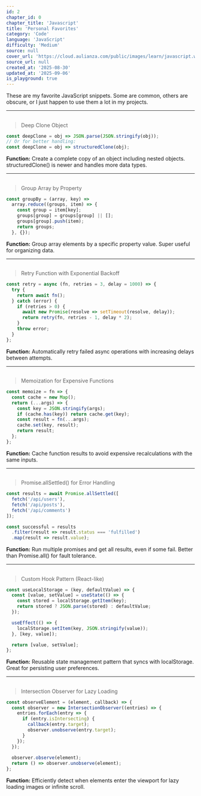 ```yaml
---
id: 2
chapter_id: 0
chapter_title: 'Javascript'
title: 'Personal Favorites'
category: 'Code'
language: 'JavaScript'
difficulty: 'Medium'
source: null
cover_url: 'https://cloud.aulianza.com/public/images/learn/javascript.webp'
source_url: null
created_at: '2025-08-30'
updated_at: '2025-09-06'
is_playground: true
---
```


These are my favorite JavaScript snippets. Some are common, others are obscure, or I just happen to use them a lot in my projects.

---

## <span id="deep-cloning" name="Deep Cloning"></span>

> Deep Clone Object
```javascript
const deepClone = obj => JSON.parse(JSON.stringify(obj));
// Or for better handling:
const deepClone = obj => structuredClone(obj);
```
**Function:** Create a complete copy of an object including nested objects. structuredClone() is newer and handles more data types.

<div
  data-component="TestItOut"
  data-title="Deep Clone"
  data-description="Compare different cloning methods! See how shallow vs deep cloning affects nested objects and arrays."
  data-snippet-id="js-favorites-2-0-1"
  data-code="const original = {
  name: 'John',
  age: 30,
  address: {
    city: 'New York',
    coordinates: { lat: 40.7128, lng: -74.0060 }
  },
  hobbies: ['reading', 'coding', 'hiking'],
  created: new Date('2023-01-01')
};\n
console.log('Original object:', original);
&#47;&#47; Shallow copy (only top level)
const shallow = {...original};
console.log('Shallow copy:', shallow);
&#47;&#47; Deep clone with JSON (loses some data types)
const deepJSON = JSON.parse(JSON.stringify(original));
console.log('Deep clone (JSON):', deepJSON);
console.log('Date became string:', typeof deepJSON.created);
&#47;&#47; Modify nested property in original
original.address.city = 'Boston';
original.hobbies.push('swimming');\n
console.log('After modifying original:');
console.log('Original city:', original.address.city);
console.log('Shallow copy city:', shallow.address.city);
console.log('Deep clone city:', deepJSON.address.city);\n
console.log('Original hobbies:', original.hobbies);
console.log('Shallow copy hobbies:', shallow.hobbies);
console.log('Deep clone hobbies:', deepJSON.hobbies);
&#47;&#47; Note: structuredClone() is newer and handles more types
&#47;&#47; const deepStructured = structuredClone(original);">
</div>

---

## <span id="array-grouping" name="Array Grouping"></span>

> Group Array by Property
```javascript
const groupBy = (array, key) => 
  array.reduce((groups, item) => {
    const group = item[key];
    groups[group] = groups[group] || [];
    groups[group].push(item);
    return groups;
  }, {});
```
**Function:** Group array elements by a specific property value. Super useful for organizing data.

<div
  data-component="TestItOut"
  data-title="Property Grouping"
  data-description="Group data in different ways! Try grouping by different properties or creating more complex grouping functions."
  data-snippet-id="js-favorites-2-0-2"
  data-code="const employees = [
  { name: 'Alice', department: 'Engineering', level: 'Senior', salary: 120000 },
  { name: 'Bob', department: 'Marketing', level: 'Junior', salary: 60000 },
  { name: 'Carol', department: 'Engineering', level: 'Junior', salary: 80000 },
  { name: 'David', department: 'Sales', level: 'Senior', salary: 90000 },
  { name: 'Eve', department: 'Marketing', level: 'Senior', salary: 100000 },
  { name: 'Frank', department: 'Engineering', level: 'Mid', salary: 95000 }
];
&#47;&#47; Group by utility function
const groupBy = (array, key) => 
  array.reduce((groups, item) => {
    const group = item[key];
    groups[group] = groups[group] || [];
    groups[group].push(item);
    return groups;
  }, {});
&#47;&#47; Group by department
const byDepartment = groupBy(employees, 'department');
console.log('By department:', byDepartment);
&#47;&#47; Group by level
const byLevel = groupBy(employees, 'level');
console.log('By level:', byLevel);
&#47;&#47; More complex grouping function
const groupByFunction = (array, fn) =>
  array.reduce((groups, item) => {
    const key = fn(item);
    groups[key] = groups[key] || [];
    groups[key].push(item);
    return groups;
  }, {});
&#47;&#47; Group by salary range
const bySalaryRange = groupByFunction(employees, emp => {
  if (emp.salary < 70000) return 'Low';
  if (emp.salary < 100000) return 'Medium';
  return 'High';
});
console.log('By salary range:', bySalaryRange);
&#47;&#47; Group by first letter of name
const byFirstLetter = groupByFunction(employees, emp => emp.name[0]);
console.log('By first letter:', byFirstLetter);">
</div>

---

## <span id="retry-backoff" name="Retry & Backoff"></span>

> Retry Function with Exponential Backoff
```javascript
const retry = async (fn, retries = 3, delay = 1000) => {
  try {
    return await fn();
  } catch (error) {
    if (retries > 0) {
      await new Promise(resolve => setTimeout(resolve, delay));
      return retry(fn, retries - 1, delay * 2);
    }
    throw error;
  }
};
```
**Function:** Automatically retry failed async operations with increasing delays between attempts.

<div
  data-component="TestItOut"
  data-title="Retry with Backoff"
  data-description="Simulate network requests with failures! See how the retry mechanism would work (simulated synchronously)."
  data-snippet-id="js-favorites-2-0-3"
  data-code="&#47;&#47; Retry utility (simplified for demo)
const retry = (fn, retries = 3, delay = 1000) => {
  console.log(`Attempting operation with ${retries} retries allowed`);\n
  for (let attempt = 1; attempt <= retries + 1; attempt++) {
    try {
      console.log(`Attempt ${attempt}:`);
      const result = fn(attempt);
      console.log(`✅ Success on attempt ${attempt}:`, result);
      return result;
    } catch (error) {
      if (attempt <= retries) {
        console.log(`❌ Failed: ${error.message}`);
        console.log(`Waiting ${delay}ms before retry...`);
        delay *= 2; &#47;&#47; Exponential backoff
      } else {
        console.log(`❌ All retries exhausted: ${error.message}`);
        throw error;
      }
    }
  }
};
&#47;&#47; Simulate unreliable operation (fails first 2 times)
let attemptCount = 0;
const unreliableOperation = (currentAttempt) => {
  if (currentAttempt <= 2) {
    throw new Error(`Network timeout on attempt ${currentAttempt}`);
  }
  return { status: 'success', data: 'Important data retrieved!' };
};
&#47;&#47; Simulate reliable operation
const reliableOperation = (currentAttempt) => {
  return { status: 'success', data: 'Data retrieved immediately' };
};
&#47;&#47; Simulate broken operation
const brokenOperation = (currentAttempt) => {
  throw new Error('Service permanently unavailable');
};\n
console.log('=== Testing unreliable operation (should succeed on 3rd try) ===');
try {
  const result1 = retry(unreliableOperation, 3, 500);
  console.log('Final result:', result1);
} catch (error) {
  console.log('Operation failed completely:', error.message);
}\n
console.log('\\n=== Testing reliable operation (should succeed immediately) ===');
try {
  const result2 = retry(reliableOperation, 3, 500);
  console.log('Final result:', result2);
} catch (error) {
  console.log('Operation failed:', error.message);
}\n
console.log('\\n=== Testing broken operation (should fail after all retries) ===');
try {
  const result3 = retry(brokenOperation, 2, 250);
  console.log('Final result:', result3);
} catch (error) {
  console.log('Operation failed completely:', error.message);
}">
</div>

---

## <span id="memoization" name="Memoization"></span>

> Memoization for Expensive Functions
```javascript
const memoize = fn => {
  const cache = new Map();
  return (...args) => {
    const key = JSON.stringify(args);
    if (cache.has(key)) return cache.get(key);
    const result = fn(...args);
    cache.set(key, result);
    return result;
  };
};
```
**Function:** Cache function results to avoid expensive recalculations with the same inputs.

<div
  data-component="TestItOut"
  data-title="Memoization"
  data-description="See memoization speed up repeated calculations! Compare performance with and without caching."
  data-snippet-id="js-favorites-2-0-4"
  data-code="&#47;&#47; Memoization utility
const memoize = fn => {
  const cache = new Map();
  return (...args) => {
    const key = JSON.stringify(args);
    if (cache.has(key)) {
      console.log(`Cache hit for ${key}`);
      return cache.get(key);
    }
    console.log(`Computing ${key}`);
    const result = fn(...args);
    cache.set(key, result);
    return result;
  };
};
&#47;&#47; Expensive fibonacci function
const fibonacci = (n) => {
  if (n <= 1) return n;
  return fibonacci(n - 1) + fibonacci(n - 2);
};
&#47;&#47; Create memoized version
const memoizedFib = memoize(fibonacci);\n
console.log('Testing memoized fibonacci:');
console.log('fib(10):', memoizedFib(10));
console.log('fib(10) again:', memoizedFib(10)); // Cache hit!
console.log('fib(12):', memoizedFib(12));
console.log('fib(10) again:', memoizedFib(10)); // Cache hit!
&#47;&#47; Expensive calculation function
const expensiveCalculation = (x, y) => {
  console.log(`Performing calculation for ${x}, ${y}`);
  &#47;&#47; Simulate expensive operation
  let result = 0;
  for (let i = 0; i < 1000; i++) {
    result += Math.sqrt(x * y + i);
  }
  return result;
};\n
const memoizedCalc = memoize(expensiveCalculation);\n
console.log('Testing expensive calculation:');
console.log('calc(5, 10):', memoizedCalc(5, 10));
console.log('calc(5, 10) again:', memoizedCalc(5, 10)); // Cache hit!
console.log('calc(3, 7):', memoizedCalc(3, 7));
console.log('calc(5, 10) again:', memoizedCalc(5, 10)); // Cache hit!">
</div>

---

## <span id="promise-all" name="Promis.allSettled()"></span>

> Promise.allSettled() for Error Handling
```javascript
const results = await Promise.allSettled([
  fetch('/api/users'),
  fetch('/api/posts'),
  fetch('/api/comments')
]);

const successful = results
  .filter(result => result.status === 'fulfilled')
  .map(result => result.value);
```
**Function:** Run multiple promises and get all results, even if some fail. Better than Promise.all() for fault tolerance.

<div
  data-component="TestItOut"
  data-title="Promise.allSettled()"
  data-description="Handle multiple operations gracefully! See how Promise.allSettled pattern works (simulated synchronously)."
  data-snippet-id="js-favorites-2-0-5"
  data-code="&#47;&#47; Simulate API operations (synchronous for demo)
const operations = {
  fetchUsers: () => ({ status: 'success', data: ['Alice', 'Bob', 'Carol'] }),
  fetchPosts: () => { throw new Error('Posts service unavailable'); },
  fetchComments: () => ({ status: 'success', data: ['Great post!', 'Thanks for sharing'] }),
  fetchProfile: () => ({ status: 'success', data: { name: 'John', avatar: 'avatar.jpg' } })
};
&#47;&#47; Simulate Promise.allSettled behavior
const simulateAllSettled = (operationList) => {
  console.log('Starting multiple operations...');
  const results = [];\n  
  operationList.forEach((operation, index) => {
    const operationNames = ['users', 'posts', 'comments', 'profile'];
    const name = operationNames[index] || `operation${index}`;\n    
    try {
      console.log(`Executing ${name} operation...`);
      const result = operation();
      results.push({ 
        status: 'fulfilled', 
        value: result 
      });
      console.log(`✅ ${name}: Success`);
    } catch (error) {
      results.push({ 
        status: 'rejected', 
        reason: error 
      });
      console.log(`❌ ${name}: ${error.message}`);
    }
  });\n  
  return results;
};
&#47;&#47; Simulate Promise.all behavior (fails on first error)
const simulateAll = (operationList) => {
  console.log('Starting Promise.all simulation...');
  const results = [];\n
  for (let i = 0; i < operationList.length; i++) {
    const operationNames = ['users', 'posts', 'comments'];
    const name = operationNames[i] || `operation${i}`;\n    
    try {
      console.log(`Executing ${name} operation...`);
      const result = operationList[i]();
      results.push(result);
      console.log(`✅ ${name}: Success`);
    } catch (error) {
      console.log(`❌ ${name}: ${error.message}`);
      console.log('Promise.all failed - stopping all operations');
      throw error;
    }
  }\n  
  return results;
};
console.log('=== Testing allSettled pattern (handles failures gracefully) ===');
const allSettledResults = simulateAllSettled([
  operations.fetchUsers,
  operations.fetchPosts,
  operations.fetchComments,
  operations.fetchProfile
]);
console.log('\\nAll operations completed. Results:');
allSettledResults.forEach((result, index) => {
  const endpoints = ['users', 'posts', 'comments', 'profile'];\n
  if (result.status === 'fulfilled') {
    console.log(`✅ ${endpoints[index]}:`, result.value);
  } else {
    console.log(`❌ ${endpoints[index]} failed:`, result.reason.message);
  }
});
&#47;&#47; Filter successful results
const successful = allSettledResults
  .filter(result => result.status === 'fulfilled')
  .map(result => result.value);\n
console.log('\\nSuccessful responses:', successful);\n
const failed = allSettledResults.filter(result => result.status === 'rejected');
console.log(`${successful.length} succeeded, ${failed.length} failed`);\n
console.log('\\n=== Testing Promise.all pattern (fails completely on any error) ===');
try {
  const allResults = simulateAll([
    operations.fetchUsers,
    operations.fetchPosts,
    operations.fetchComments
  ]);
  console.log('All operations succeeded:', allResults);
} catch (error) {
  console.log('Promise.all failed completely:', error.message);
}">
</div>

---

## <span id="custom-hook" name="Custom Hook"></span>

> Custom Hook Pattern (React-like)
```javascript
const useLocalStorage = (key, defaultValue) => {
  const [value, setValue] = useState(() => {
    const stored = localStorage.getItem(key);
    return stored ? JSON.parse(stored) : defaultValue;
  });

  useEffect(() => {
    localStorage.setItem(key, JSON.stringify(value));
  }, [key, value]);

  return [value, setValue];
};
```
**Function:** Reusable state management pattern that syncs with localStorage. Great for persisting user preferences.

<div
  data-component="TestItOut"
  data-title="Custom Hook"
  data-description="Simulate a custom hook pattern! This shows how you might structure reusable stateful logic (without actual React)."
  data-snippet-id="js-favorites-2-0-6"
  data-code="&#47;&#47; Simulate localStorage (since we can't use real localStorage in artifacts)
const mockStorage = {};
const mockLocalStorage = {
  getItem: (key) => mockStorage[key] || null,
  setItem: (key, value) => {
    mockStorage[key] = value;
    console.log(`📱 Stored ${key}:`, value);
  },
  removeItem: (key) => {
    delete mockStorage[key];
    console.log(`🗑️ Removed ${key}`);
  }
};
&#47;&#47; Custom hook pattern (simplified without React)
const useLocalStorage = (key, defaultValue) => {
  &#47;&#47; Initialize value
  let storedValue;
  try {
    const item = mockLocalStorage.getItem(key);
    storedValue = item ? JSON.parse(item) : defaultValue;
  } catch (error) {
    storedValue = defaultValue;
  }\n
  const setValue = (value) => {
    try {
      &#47;&#47; Allow value to be a function so we have the same API as useState
      const valueToStore = value instanceof Function ? value(storedValue) : value;
      storedValue = valueToStore;
      mockLocalStorage.setItem(key, JSON.stringify(valueToStore));
    } catch (error) {
      console.error('Error saving to localStorage:', error);
    }
  };\n  
  return [storedValue, setValue];
};
&#47;&#47; Usage examples
console.log('Creating user preferences hook:');
const [theme, setTheme] = useLocalStorage('theme', 'light');
console.log('Current theme:', theme);\n
console.log('Changing theme to dark:');
setTheme('dark');\n
console.log('Creating counter hook:');
const [count, setCount] = useLocalStorage('count', 0);
console.log('Current count:', count);\n
console.log('Incrementing counter:');
setCount(count + 1);
setCount(count + 2);\n
console.log('Creating settings hook:');
const [settings, setSettings] = useLocalStorage('settings', { notifications: true, autoSave: false });
console.log('Current settings:', settings);\n
console.log('Updating settings:');
setSettings({ ...settings, autoSave: true, language: 'en' });\n
console.log('Mock storage contents:');
console.log(mockStorage);">
</div>

---

## <span id="observer-lazy" name="Lazy Watcher"></span>

> Intersection Observer for Lazy Loading
```javascript
const observeElement = (element, callback) => {
  const observer = new IntersectionObserver((entries) => {
    entries.forEach(entry => {
      if (entry.isIntersecting) {
        callback(entry.target);
        observer.unobserve(entry.target);
      }
    });
  });
  
  observer.observe(element);
  return () => observer.unobserve(element);
};
```
**Function:** Efficiently detect when elements enter the viewport for lazy loading images or infinite scroll.

<div
  data-component="TestItOut"
  data-title="Intersection Observer"
  data-description="Simulate intersection observer patterns! This shows how you might implement lazy loading and viewport detection."
  data-snippet-id="js-favorites-2-0-7"
  data-code="&#47;&#47; Mock Intersection Observer (simplified simulation)
class MockIntersectionObserver {
  constructor(callback, options = {}) {
    this.callback = callback;
    this.options = options;
    this.observedElements = new Set();
  }\n
  observe(element) {
    this.observedElements.add(element);
    console.log(`👁️ Started observing:`, element);
    &#47;&#47; Simulate element becoming visible after random delay
    setTimeout(() => {
      if (this.observedElements.has(element)) {
        console.log(`✨ Element entered viewport:`, element);
        this.callback([{
          target: element,
          isIntersecting: true,
          intersectionRatio: 0.5
        }]);
      }
    }, Math.random() * 2000 + 500);
  }\n
  unobserve(element) {
    this.observedElements.delete(element);
    console.log(`👁️ Stopped observing:`, element);
  }\n
  disconnect() {
    this.observedElements.clear();
    console.log(`👁️ Observer disconnected`);
  }
}
&#47;&#47; Use mock instead of real IntersectionObserver
const IntersectionObserver = MockIntersectionObserver;
&#47;&#47; Lazy loading utility
const observeElement = (element, callback) => {
  const observer = new IntersectionObserver((entries) => {
    entries.forEach(entry => {
      if (entry.isIntersecting) {
        callback(entry.target);
        observer.unobserve(entry.target);
      }
    });
  });\n  
  observer.observe(element);
  return () => observer.unobserve(element);
};
&#47;&#47; Mock DOM elements
const elements = [
  { id: 'image1', src: 'placeholder.jpg', dataSrc: 'photo1.jpg' },
  { id: 'image2', src: 'placeholder.jpg', dataSrc: 'photo2.jpg' },
  { id: 'image3', src: 'placeholder.jpg', dataSrc: 'photo3.jpg' },
  { id: 'section1', text: 'Hidden content 1' },
  { id: 'section2', text: 'Hidden content 2' }
];\n
console.log('Setting up lazy loading observers:');
&#47;&#47; Lazy load images
elements.filter(el => el.src).forEach(element => {
  observeElement(element, (target) => {
    console.log(`🖼️ Loading image: ${target.id}`);
    target.src = target.dataSrc;
    console.log(`✅ Image loaded: ${target.dataSrc}`);
  });
});
&#47;&#47; Lazy load content sections
elements.filter(el => el.text).forEach(element => {
  observeElement(element, (target) => {
    console.log(`📝 Loading content: ${target.id}`);
    console.log(`✅ Content revealed: ${target.text}`);
  });
});\n
console.log('Waiting for elements to enter viewport...');">
</div>